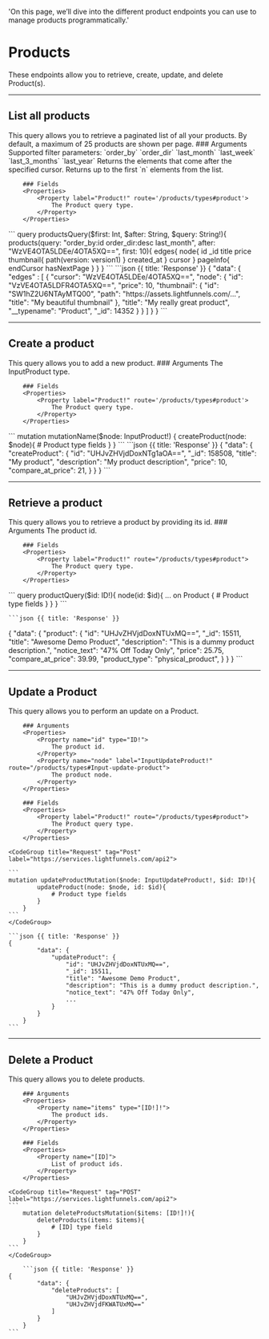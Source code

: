   'On this page, we’ll dive into the different product endpoints you can use to manage products programmatically.'

# Products

These endpoints allow you to retrieve, create, update, and delete Product(s).

---

## List all products 	

<Row>
  <Col>
    This query allows you to retrieve a paginated list of all your products. By default, a maximum of 25 products are shown per page.
		### Arguments 
		<Properties> 
			<Property name="query" type="String!">
				Supported filter parameters:
				`order_by`
				`order_dir`
				`last_month`
				`last_week`
				`last_3_months`
				`last_year`
			</Property>
			<Property name="after" type="String">
				Returns the elements that come after the specified cursor.
			</Property>
			<Property name="first" type="String">
				Returns up to the first `n` elements from the list.
			</Property>
		</Properties>	

		### Fields 
		<Properties>	
			<Property label="Product!" route='/products/types#product'>
				The Product query type.
			</Property>
		</Properties>	

  </Col>
  <Col sticky>
    <CodeGroup title="Request" tag="POST" label="https://services.lightfunnels.com/api2">
			```
			query productsQuery($first: Int, $after: String, $query: String!){
				products(query: "order_by:id order_dir:desc last_month", after: "WzVE4OTA5LDEe/4OTA5XQ==", first: 10){
					edges{
						node{
							id
							_id
							title
							price
							thumbnail{
								path(version: version1)
							}
							created_at
						}
						cursor
					}
					pageInfo{
						endCursor
						hasNextPage
					}
				}
			}
    	```
    </CodeGroup>
    ```json {{ title: 'Response' }}
    {
      "data": {
				"edges" : [
					{
						"cursor": "WzVE4OTA5LDEe/4OTA5XQ==",
						"node": {
							"id": "VzVE4OTA5LDFR4OTA5XQ==",
							"price": 10,
							"thumbnail": {
								"id": "SW1hZ2U6NTAyMTQ00",
								"path": "https://assets.lightfunnels.com/...",
								"title": "My beautiful thumbnail"
							},
							"title": "My really great product",
							"__typename": "Product",
							"_id": 14352
						}
					}		
				]
			}
    }
    ```
  </Col>
</Row>

---

## Create a product 

<Row>
  <Col>
    This query allows you to add a new product.
		### Arguments 
		<Properties> 
			<Property label="InputProduct!" route='/products/types#input-product'>
				The InputProduct type.
			</Property>
		</Properties>	

		### Fields 
		<Properties>	
			<Property label="Product!" route='/products/types#product'>
				The Product query type.
			</Property>
		</Properties>	
		
  </Col>
  <Col sticky>
    <CodeGroup title="Request" tag="POST" label="https://services.lightfunnels.com/api2">
			```
			mutation mutationName($node: InputProduct!) {
				createProduct(node: $node){
					# Product type fields
				}
			}
			```
    </CodeGroup>
    ```json {{ title: 'Response' }}
    {
			"data": {
				"createProduct": {
					"id": "UHJvZHVjdDoxNTg1aOA==",
					"_id": 158508,
					"title": "My product",
					"description": "My product description",
					"price": 10,
					"compare_at_price": 21,
				}
			}
		}
    ```
  </Col>
</Row>

---

## Retrieve a product

<Row>
  <Col>
    This query allows you to retrieve a product by providing its id.
		### Arguments 
		<Properties> 
			<Property name="id" type="ID!">
				The product id.
			</Property>
		</Properties>	

		### Fields 
		<Properties>	
			<Property label="Product!" route="/products/types#product">
				The Product query type.
			</Property>
		</Properties>

  </Col>
  <Col sticky>
    <CodeGroup title="Request" tag="POST" label="https://services.lightfunnels.com/api2">
    ```
		query productQuery($id: ID!){
			node(id: $id){
				... on Product {
					# Product type fields
				}
			}
		}
    ```
    </CodeGroup>

    ```json {{ title: 'Response' }}
   {
			"data": {
				"product": {
					"id": "UHJvZHVjdDoxNTUxMQ==",
					"_id": 15511,
					"title": "Awesome Demo Product",
					"description": "This is a dummy product description.",
					"notice_text": "47% Off Today Only",
					"price": 25.75,
					"compare_at_price": 39.99,
					"product_type": "physical_product",
				}
			}
		}
    ```
  </Col>
</Row>

---

## Update a Product 

<Row>
  <Col>
    This query allows you to perform an update on a Product.

		### Arguments 
		<Properties> 
			<Property name="id" type="ID!">
				The product id.
			</Property>
			<Property name="node" label="InputUpdateProduct!" route="/products/types#Input-update-product">
				The product node.
			</Property>
		</Properties>

		### Fields 
		<Properties>	
			<Property label="Product!" route="/products/types#product">
				The Product query type.
			</Property>
		</Properties>

  </Col>
  <Col sticky>

    <CodeGroup title="Request" tag="Post" label="https://services.lightfunnels.com/api2">

    ```
    mutation updateProductMutation($node: InputUpdateProduct!, $id: ID!){
			updateProduct(node: $node, id: $id){
				# Product type fields
			}
		}
    ```
    </CodeGroup>

    ```json {{ title: 'Response' }}
    {
			"data": {
				"updateProduct": {
					"id": "UHJvZHVjdDoxNTUxMQ==",
					"_id": 15511,
					"title": "Awesome Demo Product",
					"description": "This is a dummy product description.",
					"notice_text": "47% Off Today Only",
					...
				}
			}
		}
    ```

  </Col>
</Row>

---

## Delete a Product

<Row>
  <Col>
    This query allows you to delete products.

		### Arguments 
		<Properties> 
			<Property name="items" type="[ID!]!">
				The product ids.
			</Property>
		</Properties>

		### Fields 
		<Properties>	
			<Property name="[ID]">
				List of product ids.
			</Property>
		</Properties>
  </Col>
  <Col sticky>

    <CodeGroup title="Request" tag="POST" label="https://services.lightfunnels.com/api2">
    ```
		mutation deleteProductsMutation($items: [ID!]!){
			deleteProducts(items: $items){
				# [ID] type field
			}
		}
    ```
    </CodeGroup>

		```json {{ title: 'Response' }}
    {
			"data": {
				"deleteProducts": [
					"UHJvZHVjdDoxNTUxMQ==",
					"UHJvZHVjdFKWATUxMQ=="
				]
			}
		}
    ```
  </Col>
</Row>

